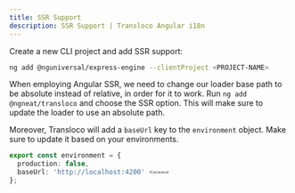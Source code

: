```yaml
---
title: SSR Support
description: SSR Support | Transloco Angular i18n
---
```


Create a new CLI project and add SSR support:

```bash
ng add @nguniversal/express-engine --clientProject <PROJECT-NAME>
```

When employing Angular SSR, we need to change our loader base path to be absolute instead of relative, in order for it to work. Run `ng add @ngneat/transloco` and choose the SSR option. This will make sure to update the loader to use an absolute path.

Moreover, Transloco will add a `baseUrl` key to the `environment` object. Make sure to update it based on your environments.

```ts title="environment.ts"
export const environment = {
  production: false,
  baseUrl: 'http://localhost:4200' <====
};
```
